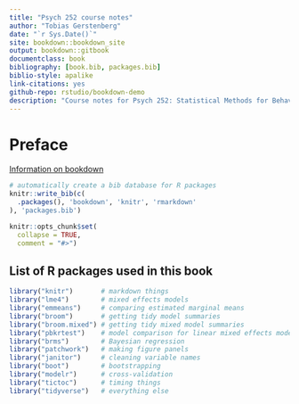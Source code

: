 ```yaml
--- 
title: "Psych 252 course notes"
author: "Tobias Gerstenberg"
date: "`r Sys.Date()`"
site: bookdown::bookdown_site
output: bookdown::gitbook
documentclass: book
bibliography: [book.bib, packages.bib]
biblio-style: apalike
link-citations: yes
github-repo: rstudio/bookdown-demo 
description: "Course notes for Psych 252: Statistical Methods for Behavioral and Social Sciences"
---
```


# Preface {-}



[Information on bookdown](https://bookdown.org/yihui/bookdown/)
<!-- # Prerequisites -->

<!-- This is a _sample_ book written in **Markdown**. You can use anything that Pandoc's Markdown supports, e.g., a math equation $a^2 + b^2 = c^2$. -->

<!-- The **bookdown** package can be installed from CRAN or Github: -->

<!-- ```{r eval=FALSE} -->
<!-- install.packages("bookdown") -->
<!-- # or the development version -->
<!-- # devtools::install_github("rstudio/bookdown") -->
<!-- ``` -->

<!-- To compile this example to PDF, you need XeLaTeX. You are recommended to install TinyTeX (which includes XeLaTeX): <https://yihui.name/tinytex/>. -->

```r
# automatically create a bib database for R packages
knitr::write_bib(c(
  .packages(), 'bookdown', 'knitr', 'rmarkdown'
), 'packages.bib')

knitr::opts_chunk$set(
  collapse = TRUE,
  comment = "#>")
```


## List of R packages used in this book 

```r

library("knitr")       # markdown things 
library("lme4")        # mixed effects models 
library("emmeans")     # comparing estimated marginal means 
library("broom")       # getting tidy model summaries
library("broom.mixed") # getting tidy mixed model summaries
library("pbkrtest")    # model comparison for linear mixed effects models
library("brms")        # Bayesian regression
library("patchwork")   # making figure panels
library("janitor")     # cleaning variable names 
library("boot")        # bootstrapping
library("modelr")      # cross-validation
library("tictoc")      # timing things
library("tidyverse")   # everything else
```


<!-- <div id="disqus_thread"></div> -->
<!-- <script> -->

<!-- /** -->
<!-- *  RECOMMENDED CONFIGURATION VARIABLES: EDIT AND UNCOMMENT THE SECTION BELOW TO INSERT DYNAMIC VALUES FROM YOUR PLATFORM OR CMS. -->
<!-- *  LEARN WHY DEFINING THESE VARIABLES IS IMPORTANT: https://disqus.com/admin/universalcode/#configuration-variables*/ -->
<!-- /* -->
<!-- var disqus_config = function () { -->
<!-- this.page.url = PAGE_URL;  // Replace PAGE_URL with your page's canonical URL variable -->
<!-- this.page.identifier = PAGE_IDENTIFIER; // Replace PAGE_IDENTIFIER with your page's unique identifier variable -->
<!-- }; -->
<!-- */ -->
<!-- (function() { // DON'T EDIT BELOW THIS LINE -->
<!-- var d = document, s = d.createElement('script'); -->
<!-- s.src = 'https://psych252.disqus.com/embed.js'; -->
<!-- s.setAttribute('data-timestamp', +new Date()); -->
<!-- (d.head || d.body).appendChild(s); -->
<!-- })(); -->
<!-- </script> -->
<!-- <noscript>Please enable JavaScript to view the <a href="https://disqus.com/?ref_noscript">comments powered by Disqus.</a></noscript> -->


